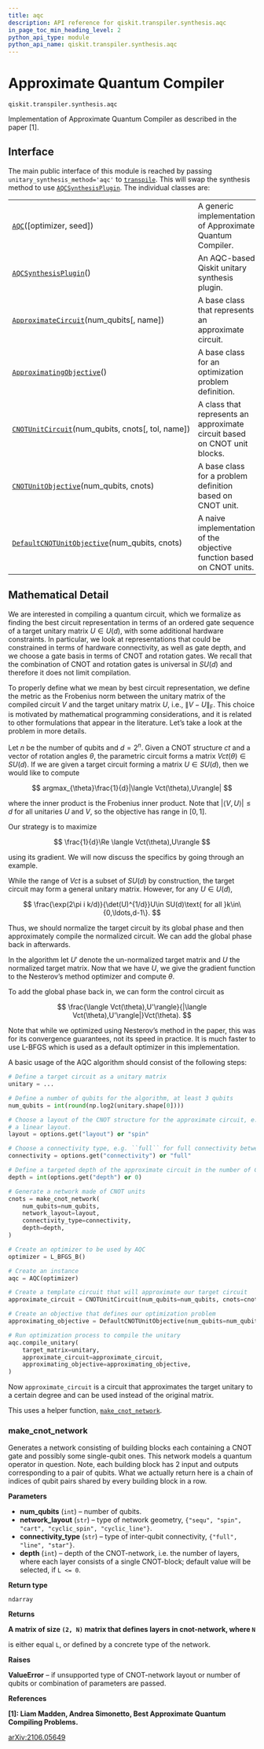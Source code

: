 ```yaml
---
title: aqc
description: API reference for qiskit.transpiler.synthesis.aqc
in_page_toc_min_heading_level: 2
python_api_type: module
python_api_name: qiskit.transpiler.synthesis.aqc
---
```


<span id="module-qiskit.transpiler.synthesis.aqc" />

<span id="qiskit-transpiler-synthesis-aqc" />

# Approximate Quantum Compiler

`qiskit.transpiler.synthesis.aqc`

Implementation of Approximate Quantum Compiler as described in the paper \[1].

## Interface

The main public interface of this module is reached by passing `unitary_synthesis_method='aqc'` to [`transpile`](qiskit.compiler.transpile "qiskit.compiler.transpile"). This will swap the synthesis method to use [`AQCSynthesisPlugin`](qiskit.transpiler.synthesis.aqc.AQCSynthesisPlugin "qiskit.transpiler.synthesis.aqc.AQCSynthesisPlugin"). The individual classes are:

|                                                                                                                                                                       |                                                                           |
| --------------------------------------------------------------------------------------------------------------------------------------------------------------------- | ------------------------------------------------------------------------- |
| [`AQC`](qiskit.transpiler.synthesis.aqc.AQC "qiskit.transpiler.synthesis.aqc.AQC")(\[optimizer, seed])                                                                | A generic implementation of Approximate Quantum Compiler.                 |
| [`AQCSynthesisPlugin`](qiskit.transpiler.synthesis.aqc.AQCSynthesisPlugin "qiskit.transpiler.synthesis.aqc.AQCSynthesisPlugin")()                                     | An AQC-based Qiskit unitary synthesis plugin.                             |
| [`ApproximateCircuit`](qiskit.transpiler.synthesis.aqc.ApproximateCircuit "qiskit.transpiler.synthesis.aqc.ApproximateCircuit")(num\_qubits\[, name])                 | A base class that represents an approximate circuit.                      |
| [`ApproximatingObjective`](qiskit.transpiler.synthesis.aqc.ApproximatingObjective "qiskit.transpiler.synthesis.aqc.ApproximatingObjective")()                         | A base class for an optimization problem definition.                      |
| [`CNOTUnitCircuit`](qiskit.transpiler.synthesis.aqc.CNOTUnitCircuit "qiskit.transpiler.synthesis.aqc.CNOTUnitCircuit")(num\_qubits, cnots\[, tol, name])              | A class that represents an approximate circuit based on CNOT unit blocks. |
| [`CNOTUnitObjective`](qiskit.transpiler.synthesis.aqc.CNOTUnitObjective "qiskit.transpiler.synthesis.aqc.CNOTUnitObjective")(num\_qubits, cnots)                      | A base class for a problem definition based on CNOT unit.                 |
| [`DefaultCNOTUnitObjective`](qiskit.transpiler.synthesis.aqc.DefaultCNOTUnitObjective "qiskit.transpiler.synthesis.aqc.DefaultCNOTUnitObjective")(num\_qubits, cnots) | A naive implementation of the objective function based on CNOT units.     |

## Mathematical Detail

We are interested in compiling a quantum circuit, which we formalize as finding the best circuit representation in terms of an ordered gate sequence of a target unitary matrix $U\in U(d)$, with some additional hardware constraints. In particular, we look at representations that could be constrained in terms of hardware connectivity, as well as gate depth, and we choose a gate basis in terms of CNOT and rotation gates. We recall that the combination of CNOT and rotation gates is universal in $SU(d)$ and therefore it does not limit compilation.

To properly define what we mean by best circuit representation, we define the metric as the Frobenius norm between the unitary matrix of the compiled circuit $V$ and the target unitary matrix $U$, i.e., $\|V - U\|_{\mathrm{F}}$. This choice is motivated by mathematical programming considerations, and it is related to other formulations that appear in the literature. Let’s take a look at the problem in more details.

Let $n$ be the number of qubits and $d=2^n$. Given a CNOT structure $ct$ and a vector of rotation angles $\theta$, the parametric circuit forms a matrix $Vct(\theta)\in SU(d)$. If we are given a target circuit forming a matrix $U\in SU(d)$, then we would like to compute

$$
argmax_{\theta}\frac{1}{d}|\langle Vct(\theta),U\rangle|
$$

where the inner product is the Frobenius inner product. Note that $|\langle V,U\rangle|\leq d$ for all unitaries $U$ and $V$, so the objective has range in $[0,1]$.

Our strategy is to maximize

$$
\frac{1}{d}\Re \langle Vct(\theta),U\rangle
$$

using its gradient. We will now discuss the specifics by going through an example.

While the range of $Vct$ is a subset of $SU(d)$ by construction, the target circuit may form a general unitary matrix. However, for any $U\in U(d)$,

$$
\frac{\exp(2\pi i k/d)}{\det(U)^{1/d}}U\in SU(d)\text{ for all }k\in\{0,\ldots,d-1\}.
$$

Thus, we should normalize the target circuit by its global phase and then approximately compile the normalized circuit. We can add the global phase back in afterwards.

In the algorithm let $U'$ denote the un-normalized target matrix and $U$ the normalized target matrix. Now that we have $U$, we give the gradient function to the Nesterov’s method optimizer and compute $\theta$.

To add the global phase back in, we can form the control circuit as

$$
\frac{\langle Vct(\theta),U'\rangle}{|\langle Vct(\theta),U'\rangle|}Vct(\theta).
$$

Note that while we optimized using Nesterov’s method in the paper, this was for its convergence guarantees, not its speed in practice. It is much faster to use L-BFGS which is used as a default optimizer in this implementation.

A basic usage of the AQC algorithm should consist of the following steps:

```python
# Define a target circuit as a unitary matrix
unitary = ...

# Define a number of qubits for the algorithm, at least 3 qubits
num_qubits = int(round(np.log2(unitary.shape[0])))

# Choose a layout of the CNOT structure for the approximate circuit, e.g. ``spin`` for
# a linear layout.
layout = options.get("layout") or "spin"

# Choose a connectivity type, e.g. ``full`` for full connectivity between qubits.
connectivity = options.get("connectivity") or "full"

# Define a targeted depth of the approximate circuit in the number of CNOT units.
depth = int(options.get("depth") or 0)

# Generate a network made of CNOT units
cnots = make_cnot_network(
    num_qubits=num_qubits,
    network_layout=layout,
    connectivity_type=connectivity,
    depth=depth,
)

# Create an optimizer to be used by AQC
optimizer = L_BFGS_B()

# Create an instance
aqc = AQC(optimizer)

# Create a template circuit that will approximate our target circuit
approximate_circuit = CNOTUnitCircuit(num_qubits=num_qubits, cnots=cnots)

# Create an objective that defines our optimization problem
approximating_objective = DefaultCNOTUnitObjective(num_qubits=num_qubits, cnots=cnots)

# Run optimization process to compile the unitary
aqc.compile_unitary(
    target_matrix=unitary,
    approximate_circuit=approximate_circuit,
    approximating_objective=approximating_objective,
)
```

Now `approximate_circuit` is a circuit that approximates the target unitary to a certain degree and can be used instead of the original matrix.

This uses a helper function, [`make_cnot_network`](#qiskit.transpiler.synthesis.aqc.make_cnot_network "qiskit.transpiler.synthesis.aqc.make_cnot_network").

### make\_cnot\_network

<Function id="qiskit.transpiler.synthesis.aqc.make_cnot_network" github="https://github.com/qiskit/qiskit/tree/stable/0.21/qiskit/transpiler/synthesis/aqc/cnot_structures.py" signature="make_cnot_network(num_qubits, network_layout='spin', connectivity_type='full', depth=0)">
  Generates a network consisting of building blocks each containing a CNOT gate and possibly some single-qubit ones. This network models a quantum operator in question. Note, each building block has 2 input and outputs corresponding to a pair of qubits. What we actually return here is a chain of indices of qubit pairs shared by every building block in a row.

  **Parameters**

  *   **num\_qubits** (`int`) – number of qubits.
  *   **network\_layout** (`str`) – type of network geometry, `{"sequ", "spin", "cart", "cyclic_spin", "cyclic_line"}`.
  *   **connectivity\_type** (`str`) – type of inter-qubit connectivity, `{"full", "line", "star"}`.
  *   **depth** (`int`) – depth of the CNOT-network, i.e. the number of layers, where each layer consists of a single CNOT-block; default value will be selected, if `L <= 0`.

  **Return type**

  `ndarray`

  **Returns**

  **A matrix of size `(2, N)` matrix that defines layers in cnot-network, where `N`**

  is either equal `L`, or defined by a concrete type of the network.

  **Raises**

  **ValueError** – if unsupported type of CNOT-network layout or number of qubits or combination of parameters are passed.
</Function>

**References**

**\[1]: Liam Madden, Andrea Simonetto, Best Approximate Quantum Compiling Problems.**

[arXiv:2106.05649](https://arxiv.org/abs/2106.05649)

